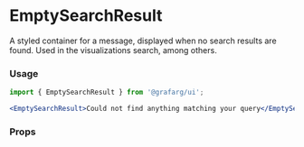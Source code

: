 
# EmptySearchResult

A styled container for a message, displayed when no search results are found. Used in the visualizations search, among others.

### Usage

```jsx
import { EmptySearchResult } from '@grafarg/ui';

<EmptySearchResult>Could not find anything matching your query</EmptySearchResult>;
```

### Props
<ArgsTable of={EmptySearchResult} />

